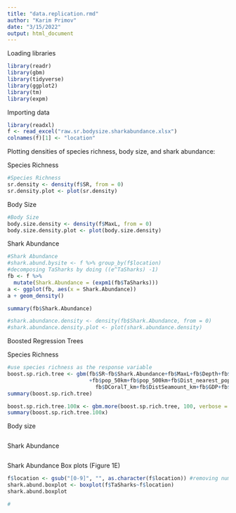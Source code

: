 ```yaml
---
title: "data.replication.rmd"
author: "Karim Primov"
date: "3/15/2022"
output: html_document
---
```


Loading libraries
```r
library(readr)
library(gbm)
library(tidyverse)
library(ggplot2)
library(tm)
library(expm)
```

Importing data
```r
library(readxl)
f <- read_excel("raw.sr.bodysize.sharkabundance.xlsx")
colnames(f)[1] <- "location"

```

Plotting densities of species richness, body size, and shark abundance:

Species Richness
```r
#Species Richness
sr.density <- density(f$SR, from = 0)
sr.density.plot <- plot(sr.density)
```

Body Size
```r
#Body Size
body.size.density <- density(f$MaxL, from = 0)
body.size.density.plot <- plot(body.size.density)
```

Shark Abundance
```r
#Shark Abundance
#shark.abund.bysite <- f %>% group_by(f$location) 
#decomposing TaSharks by doing ((e^TaSharks) -1)
fb <- f %>%
  mutate(Shark.Abundance = (expm1(fb$TaSharks)))
a <- ggplot(fb, aes(x = Shark.Abundance)) 
a + geom_density() 

summary(fb$Shark.Abundance)

#shark.abundance.density <- density(fb$Shark.Abundance, from = 0) 
#shark.abundance.density.plot <- plot(shark.abundance.density)

```

Boosted Regression Trees

Species Richness
```r
#use species richness as the response variable
boost.sp.rich.tree <- gbm(fb$SR~fb$Shark.Abundance+fb$MaxL+fb$Depth+fb$Chla_median+fb$Chla_sd+fb$SST_median+fb$SST_sd
                          +fb$pop_50km+fb$pop_500km+fb$Dist_nearest_pop+fb$Dist_nearest_market+fb$HDI+fb$Dcoast_km+
                            fb$DCoralT_km+fb$DistSeamount_km+fb$GDP+fb$Dist_SMT1500+fb$FishingEffort01+fb$FishingEffort05, data = fb)
summary(boost.sp.rich.tree)

boost.sp.rich.tree.100x <- gbm.more(boost.sp.rich.tree, 100, verbose = FALSE)
summary(boost.sp.rich.tree.100x)

```

Body size
```r

```

Shark Abundance
```r

```


Shark Abundance Box plots (Figure 1E)
```r
f$location <- gsub("[0-9]", "", as.character(f$location)) #removing numbers from location column in df "f"
shark.abund.boxplot <- boxplot(f$TaSharks~f$location)
shark.abund.boxplot


```

```r
#
```

```r

```

```r

```

```r

```

```r

```

```r

```

```r

```

```r

```

```r

```

```r

```